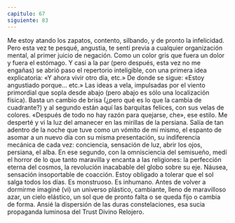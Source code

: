 ```yaml
---
capitulo: 67
siguiente: 83
---
```


Me estoy atando los zapatos, contento, silbando, y de pronto la infelicidad.
Pero esta vez te pesqué, angustia, te sentí previa a cualquier organización mental,
al primer juicio de negación. Como un color gris que fuera un dolor y fuera el
estómago. Y casi a la par (pero después, esta vez no me engañas) se abrió paso el
repertorio inteligible, con una primera idea explicatoria: «Y ahora vivir otro día,
etc.» De donde se sigue: «Estoy angustiado porque... etc.»
Las ideas a vela, impulsadas por el viento primordial que sopla desde abajo
(pero abajo es sólo una localización física). Basta un cambio de brisa (¿pero qué es
lo que la cambia de cuadrante?) y al segundo están aquí las barquitas felices, con sus
velas de colores. «Después de todo no hay razón para quejarse, che», ese estilo.
Me desperté y vi la luz del amanecer en las mirillas de la persiana. Salía de tan
adentro de la noche que tuve como un vómito de mí mismo, el espanto de
asomar a un nuevo día con su misma presentación, su indiferencia mecánica de
cada vez: conciencia, sensación de luz, abrir los ojos, persiana, el alba.
En ese segundo, con la omnisciencia del semisueño, medí el horror de lo que
tanto maravilla y encanta a las religiones: la perfección eterna del cosmos, la
revolución inacabable del globo sobre su eje. Náusea, sensación insoportable de
coacción. Estoy obligado a tolerar que el sol salga todos los días. Es monstruoso. Es
inhumano.
Antes de volver a dormirme imaginé (vi) un universo plástico, cambiante,
lleno de maravilloso azar, un cielo elástico, un sol que de pronto falta o se queda
fijo o cambia de forma.
Ansié la dispersión de las duras constelaciones, esa sucia propaganda
luminosa del Trust Divino Relojero.
